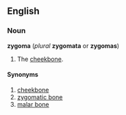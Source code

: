 {{wikipedia}}
==English==
===Noun===
'''zygoma''' (''plural'' '''zygomata''' or '''zygomas''')

#The [[cheekbone]].

====Synonyms====
#[[cheekbone]]
#[[zygomatic bone]]
#[[malar bone]]